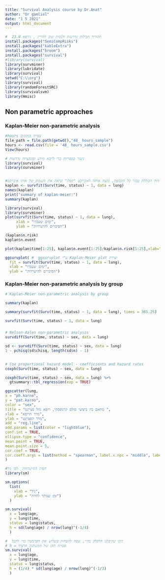 ---
title: "Survival Analysis course by Dr.Anat"
author: "Or gamliel"
date: "1 5 2021"
output: html_document
---

```{r}
#  להוריד חבילות נדרשות ולנסות שוב להריץ , גירסא 23.0
install.packages("SemiCompRisks")
install.packages("kableExtra")
install.packages("broom")
install.packages("survival")
#library(survival)
library(survminer)
library(lubridate)
library(survival)
setwd("C:\\org")
library(survival)
library(randomForestSRC)
library(survivalsvm)
library(Hmisc)


```

## Non parametric approaches

### Kaplan-Meier non-parametric analysis


```{r}
#hours צפייה בנתונים
file_path = file.path(getwd(),"48_ hours_sample")
hours <- read.csv(file = '48_ hours_sample.csv')
View(hours)


```



```{r}
# ניעזר בספריות כדי לייבא מידע ופונקציות נדרשות
library(survival)
library(survminer)


#פונקציה זו יוצרת עקומות הישרדות על בסיס נוסחה. בואו ניצור את עקומת ההישרדות הכוללת עבור כל הקבוצה, נקצה אותה לאובייקט "קפלן" ונראה את השמות של אותו אובייקט 
kaplan <- survfit(Surv(time, status) ~ 1, data = lung)
names(kaplan)
print("summary of kaplan-meier:")
summary(kaplan)

```


```{r}
library(survival)
library(survminer)
plot(survfit(Surv(time, status) ~ 1, data = lung), 
     xlab = "ימים שעברו", 
     ylab = "הסיכויים להישרדות")
```


```{r}
(kaplan$n.risk)
kaplan$n.event

plot(kaplan$time[1:25], kaplan$n.event[1:25]/kaplan$n.risk[1:25],xlab="זמן", ylab="אחוז הסיכון", type = "l")
```

```{r}
ggsurvplot( #  ggsurvplot ע"י Kaplan-Meier plot יצירת
  fit = survfit(Surv(time, status) ~ 1, data = lung), 
  xlab = "ימים שעברו", 
  ylab = "הסיכויים להישרדות")

```

### Kaplan-Meier non-parametric analysis by group


```{r}
# Kaplan-Meier non-parametric analysis by group

summary(kaplan)


```


```{r}
summary(survfit(Surv(time, status) ~ 1, data = lung), times = 365.25)
```        
        
```{r}

survfit(Surv(time, status) ~ 1, data = lung)

```
### 

```{r}
# Nelson-Aalen non-parametric analysis
survdiff(Surv(time, status) ~ sex, data = lung)
```


```{r}
sd <- survdiff(Surv(time, status) ~ sex, data = lung)
1 - pchisq(sd$chisq, length(sd$n) - 1)

```
## 

```{r}

# Cox proportional hazard model - coefficients and hazard rates
coxph(Surv(time, status) ~ sex, data = lung)


```



```{r}
coxph(Surv(time, status) ~ sex, data = lung) %>% 
  gtsummary::tbl_regression(exp = TRUE) 
```

```{r}

ggscatter(lung,
x = "ph.karno",
y = "pat.karno",
color = "sex",
title = "מתאם בין ביצועי סולם קרנופסקי, רופא מול פציינט ",
xlab = "מדד הרופא",
ylab = "מדד הפציינט",
add = "reg.line",
add.params = list(color = "lightblue"),
conf.int = TRUE,
ellipse.type = "confidence",
mean.point = TRUE,
mean.point.size = 5,
cor.coef = TRUE,
cor.coeff.args = list(method = "spearman", label.x.npc = "middle", label.y.npc = "bottom")
)
```

```{r}
#חציון ההישרדות  לפי גיל
library(sm)

sm.options(
  list(
    xlab = "גיל",
    ylab = "זמן שנותר לחיות")
  )

sm.survival(
  x = lung$age,
  y = lung$time,
  status = lung$status,
  h = sd(lung$age) / nrow(lung)^(-1/4)
  )
```




```{r}
#  הקו שקיבלנו חלקלק מדיי, ננסה להפחית בשליש את הפרמטר כדי לקבל  
# h = סטיית תקן של המשתנה הרציף
sm.survival(
  x = lung$age,
  y = lung$time,
  status = lung$status,
  h = (1/4) * sd(lung$age) / nrow(lung)^(-1/3)
  )

```

